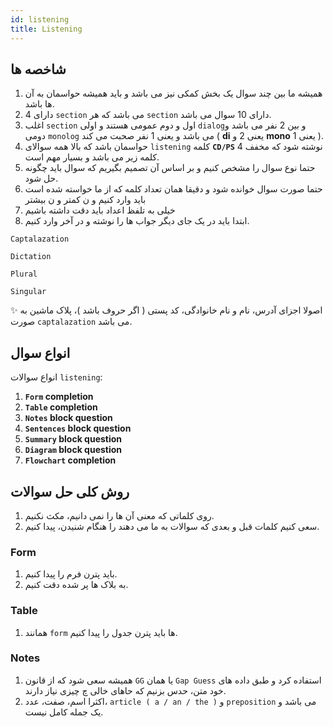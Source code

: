 ```yaml
---
id: listening
title: Listening
---
```



## شاخصه ها

1.  همیشه ما بین چند سوال یک بخش کمکی نیز می باشد و باید همیشه حواسمان به آن ها باشد.
2. دارای 4 `section` می باشد که هر `section` دارای 10 سوال می باشد.
3. اغلب  `section` اول و دوم عمومی هستند و اولی `dialog`و بین 2 نفر می باشد و دومی `monolog` می باشد و یعنی 1 نفر صحبت می کند ( **di** یعنی 2 و **mono** یعنی 1 ).
4. حواسمان باشد که بالا همه سوالای `listening` کلمه **`CD/PS`** نوشته شود که مخفف 4 کلمه زیر می باشد و بسیار مهم است.
5. حتما نوع سوال را مشخص کنیم و بر اساس آن تصمیم بگیریم که سوال باید چگونه حل شود.
6. حتما صورت سوال خوانده شود و دقیقا همان تعداد کلمه که از ما خواسته شده است باید وارد کنیم و ن کمتر و ن بیشتر
7. خیلی به تلفظ اعداد باید دقت داشته باشیم
8. ابتدا باید در یک جای دیگر جواب ها را نوشته و در آخر وارد کنیم.

`Captalazation`

`Dictation`

`Plural`

`Singular`

✨ اصولا اجزای آدرس، نام و نام خانوادگی، کد پستی ( اگر حروف باشد )، پلاک ماشین به صورت `captalazation` می باشد.

## انواع سوال

انواع سوالات `listening`:

1. **`Form` completion**
2. **`Table` completion**
3. **`Notes` block question**
4. **`Sentences` block question**
5. **`Summary` block question**
6. **`Diagram` block question**
7. **`Flowchart` completion**

## روش کلی حل سوالات

1. روی کلماتی که معنی آن ها را نمی دانیم، مکث نکنیم.
2. سعی کنیم کلمات قبل و بعدی که سوالات به ما می دهند را هنگام شنیدن، پیدا کنیم.


### Form

1. باید پترن فرم را پیدا کنیم.
2. به بلاک ها پر شده دقت کنیم.

### Table

1. همانند `form` ها باید پترن جدول را پیدا کنیم.

### Notes

1. همیشه سعی شود که از قانون `GG` یا همان `Gap Guess` استفاده کرد و طبق داده های خود متن، حدس بزنیم که حاهای خالی چ چیزی نیاز دارند.
2. اکثرا اسم، صفت، عدد، `article ( a / an / the )` و `preposition` می باشد و یک جمله کامل نیست.








